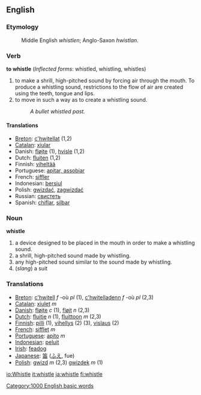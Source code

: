 ==English==
===Etymology===
:Middle English ''whistlen''; Anglo-Saxon ''hwistlan''.

===Verb===
'''to whistle''' (''Inflected forms'': whistled, whistling, whistles)

#to make a shrill, high-pitched sound by forcing air through the mouth. To produce a whistling sound, restrictions to the flow of air are created using the teeth, tongue and lips.
#to move in such a way as to create a whistling sound.
#:''A bullet whistled past.''

====Translations====
*[[Breton]]: [[c'hwitellat]] (1,2)
*[[Catalan]]: [[xiular]]
*Danish: [[fløjte]] (1), [[hvisle]] (1,2)
*Dutch: [[fluiten]] (1,2)
*Finnish: [[viheltää]]
*Portuguese: [[apitar, assobiar]]
*French: [[siffler]]
*Indonesian: [[siul|bersiul]]
*Polish: [[gwizdać]], [[zagwizdać]]
*Russian: [[свистеть]]
*Spanish: [[chiflar]], [[silbar]]

===Noun===

'''whistle'''

#a device designed to be placed in the mouth in order to make a whistling sound.
#a shrill, high-pitched sound made by whistling.
#any high-pitched sound similar to the sound made by whistling.
#(''slang'') a suit

=== Translations ===
*[[Breton]]: [[c'hwitell]] ''f'' -où ''pl'' (1), [[c'hwitelladenn]] ''f'' -où ''pl'' (2,3)
*[[Catalan]]: [[xiulet]] ''m''
*[[Danish]]: [[fløjte]] ''c'' (1), [[fløjt]] ''n'' (2,3)
*[[Dutch]]: [[fluitje]] ''n'' (1), [[fluittoon]] ''m'' (2,3)
*[[Finnish]]: [[pilli]] (1), [[vihellys]] (2) (3), [[vislaus]] (2)
*[[French]]: [[sifflet]] ''m''
*[[Portuguese]]: [[apito]] ''m''
*[[Indonesian]]: [[peluit]]
*[[Irish]]: [[feadog]]
*[[Japanese]]: [[笛]] ([[ふえ]], fue)
*[[Polish]]: [[gwizd]] ''m'' (2,3) [[gwizdek]] ''m'' (1)
[[Category:1000 English basic words]]

[[io:Whistle]]
[[it:whistle]]
[[ja:whistle]]
[[fi:whistle]]